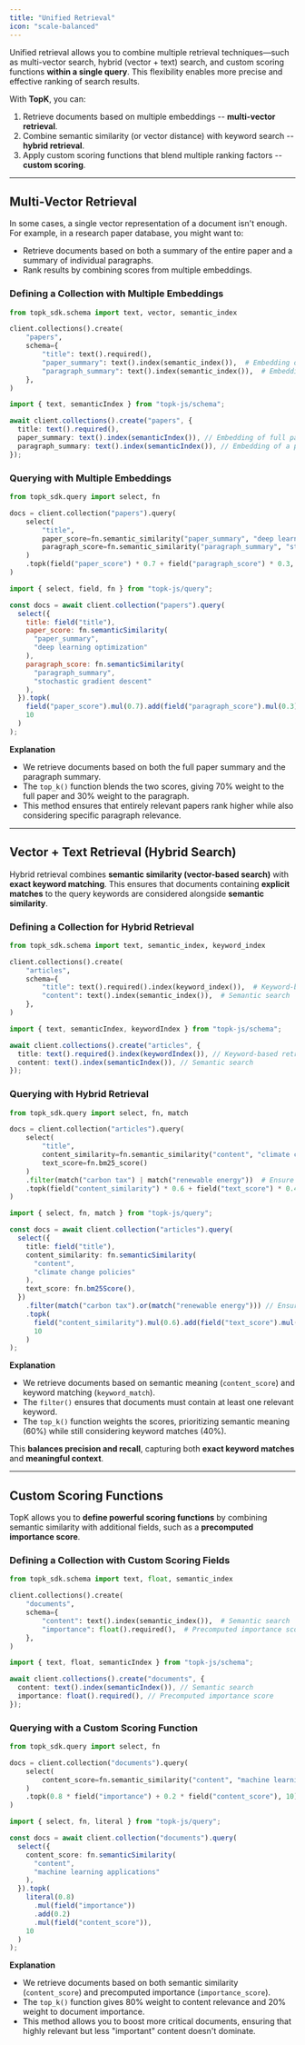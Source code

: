 ```yaml
---
title: "Unified Retrieval"
icon: "scale-balanced"
---
```


Unified retrieval allows you to combine multiple retrieval techniques—such as multi-vector search, hybrid (vector \+ text) search, and custom scoring functions **within a single query**. This flexibility enables more precise and effective ranking of search results.

With **TopK**, you can:

1. Retrieve documents based on multiple embeddings -- **multi-vector retrieval**.
2. Combine semantic similarity (or vector distance) with keyword search -- **hybrid retrieval**.
3. Apply custom scoring functions that blend multiple ranking factors -- **custom scoring**.

---

## Multi-Vector Retrieval

In some cases, a single vector representation of a document isn't enough. For example, in a research paper database, you might want to:

- Retrieve documents based on both a summary of the entire paper and a summary of individual paragraphs.
- Rank results by combining scores from multiple embeddings.

### Defining a Collection with Multiple Embeddings

<CodeGroup>

```python Python
from topk_sdk.schema import text, vector, semantic_index

client.collections().create(
    "papers",
    schema={
        "title": text().required(),
        "paper_summary": text().index(semantic_index()),  # Embedding of full paper
        "paragraph_summary": text().index(semantic_index()),  # Embedding of a paragraph
    },
)
```


```typescript Javascript
import { text, semanticIndex } from "topk-js/schema";

await client.collections().create("papers", {
  title: text().required(),
  paper_summary: text().index(semanticIndex()), // Embedding of full paper
  paragraph_summary: text().index(semanticIndex()), // Embedding of a paragraph
});
```

</CodeGroup>

### Querying with Multiple Embeddings

<CodeGroup>

```python Python
from topk_sdk.query import select, fn

docs = client.collection("papers").query(
    select(
        "title",
        paper_score=fn.semantic_similarity("paper_summary", "deep learning optimization"),
        paragraph_score=fn.semantic_similarity("paragraph_summary", "stochastic gradient descent")
    )
    .topk(field("paper_score") * 0.7 + field("paragraph_score") * 0.3, 10)
)
```


```javascript Javascript
import { select, field, fn } from "topk-js/query";

const docs = await client.collection("papers").query(
  select({
    title: field("title"),
    paper_score: fn.semanticSimilarity(
      "paper_summary",
      "deep learning optimization"
    ),
    paragraph_score: fn.semanticSimilarity(
      "paragraph_summary",
      "stochastic gradient descent"
    ),
  }).topk(
    field("paper_score").mul(0.7).add(field("paragraph_score").mul(0.3)),
    10
  )
);
```

</CodeGroup>

**Explanation**

- We retrieve documents based on both the full paper summary and the paragraph summary.
- The `top_k()` function blends the two scores, giving 70% weight to the full paper and 30% weight to the paragraph.
- This method ensures that entirely relevant papers rank higher while also considering specific paragraph relevance.

---

## Vector \+ Text Retrieval (Hybrid Search)

Hybrid retrieval combines **semantic similarity (vector-based search)** with **exact keyword matching**. This ensures that documents containing **explicit matches** to the query keywords are considered alongside **semantic similarity**.

### Defining a Collection for Hybrid Retrieval

<CodeGroup>

```python Python
from topk_sdk.schema import text, semantic_index, keyword_index

client.collections().create(
    "articles",
    schema={
        "title": text().required().index(keyword_index()),  # Keyword-based retrieval
        "content": text().index(semantic_index()),  # Semantic search
    },
)
```


```typescript Javascript
import { text, semanticIndex, keywordIndex } from "topk-js/schema";

await client.collections().create("articles", {
  title: text().required().index(keywordIndex()), // Keyword-based retrieval
  content: text().index(semanticIndex()), // Semantic search
});
```

</CodeGroup>

### Querying with Hybrid Retrieval

<CodeGroup>

```python Python
from topk_sdk.query import select, fn, match

docs = client.collection("articles").query(
    select(
        "title",
        content_similarity=fn.semantic_similarity("content", "climate change policies"),
        text_score=fn.bm25_score()
    )
    .filter(match("carbon tax") | match("renewable energy"))  # Ensure keyword relevance
    .topk(field("content_similarity") * 0.6 + field("text_score") * 0.4, 10)
)
```


```typescript Javascript
import { select, fn, match } from "topk-js/query";

const docs = await client.collection("articles").query(
  select({
    title: field("title"),
    content_similarity: fn.semanticSimilarity(
      "content",
      "climate change policies"
    ),
    text_score: fn.bm25Score(),
  })
    .filter(match("carbon tax").or(match("renewable energy"))) // Ensure keyword relevance
    .topk(
      field("content_similarity").mul(0.6).add(field("text_score").mul(0.4)),
      10
    )
);
```

</CodeGroup>

**Explanation**

- We retrieve documents based on semantic meaning (`content_score`) and keyword matching (`keyword_match`).
- The `filter()` ensures that documents must contain at least one relevant keyword.
- The `top_k()` function weights the scores, prioritizing semantic meaning (60%) while still considering keyword matches (40%).

This **balances precision and recall**, capturing both **exact keyword matches** and **meaningful context**.

---

## Custom Scoring Functions

TopK allows you to **define powerful scoring functions** by combining semantic similarity with additional fields, such as a **precomputed importance score**.

### Defining a Collection with Custom Scoring Fields

<CodeGroup>

```python Python
from topk_sdk.schema import text, float, semantic_index

client.collections().create(
    "documents",
    schema={
        "content": text().index(semantic_index()),  # Semantic search
        "importance": float().required(),  # Precomputed importance score
    },
)
```


```typescript Javascript
import { text, float, semanticIndex } from "topk-js/schema";

await client.collections().create("documents", {
  content: text().index(semanticIndex()), // Semantic search
  importance: float().required(), // Precomputed importance score
});
```

</CodeGroup>

### Querying with a Custom Scoring Function

<CodeGroup>

```python Python
from topk_sdk.query import select, fn

docs = client.collection("documents").query(
    select(
        content_score=fn.semantic_similarity("content", "machine learning applications"),
    )
    .topk(0.8 * field("importance") + 0.2 * field("content_score"), 10)
)
```


```typescript Javascript
import { select, fn, literal } from "topk-js/query";

const docs = await client.collection("documents").query(
  select({
    content_score: fn.semanticSimilarity(
      "content",
      "machine learning applications"
    ),
  }).topk(
    literal(0.8)
      .mul(field("importance"))
      .add(0.2)
      .mul(field("content_score")),
    10
  )
);
```

</CodeGroup>

**Explanation**

- We retrieve documents based on both semantic similarity (`content_score`) and precomputed importance (`importance_score`).
- The `top_k()` function gives 80% weight to content relevance and 20% weight to document importance.
- This method allows you to boost more critical documents, ensuring that highly relevant but less "important" content doesn't dominate.